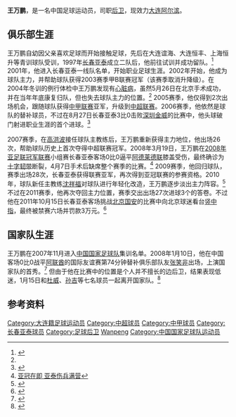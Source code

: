 {{Infobox football biography
| playername= 王万鹏
| image =
| fullname = 王万鹏
| dateofbirth = {{Birth date and age|1982|6|9}}
| cityofbirth = [[辽宁省|辽宁省]][[大连市|大连市]]
| countryofbirth = [[中国|中国]]
| currentclub = 
| clubnumber = 
| height = {{height|m=1.86}}
| position = [[后卫_(足球)|后卫]]
| youthyears1 = 1988-1995
| youthclubs1 = 大连谊海
| youthyears2 = 1995-1996
| youthclubs2 = 大连恒丰
| youthyears3 = 1996-1997
| youthclubs3 = 上海恒升
| youthyears4 = 1997-2000
| youthclubs4 = [[长春亚泰足球俱乐部|长春亚泰]]
| years1 = 2001-2014
| clubs1 = [[长春亚泰足球俱乐部|长春亚泰]]
| caps1 =  194
| goals1 = 6
| years2 = 2015-2018
| clubs2 = [[大连阿尔滨|大连阿尔滨]]
| caps2 =  89
| goals2 = 6
| years3 = 2018
| clubs3 = → [[大连超越|大连超越]]
| caps3 =  17
| goals3 = 0
| years3 = 2019-
| clubs3 = [[银川贺兰山|银川贺兰山]]
| caps4 =  0
| goals4 = 0
| nationalyears1 = 2008
| nationalteam1 = [[中国国家足球队|中国]]
| nationalcaps1 = 1
| nationalgoals1 = 0
| pcupdate = 2019年2月2日
| ntupdate = 2013年11月4日
}}
'''王万鹏'''{{BD|1982年|6月9日|||Wang, Wanpeng}}，是一名中国足球运动员，司职[[后卫_(足球)|后卫]]，现效力[[大连阿尔滨|大连阿尔滨]]。

==俱乐部生涯==
王万鹏自幼因父亲喜欢足球而开始接触足球，先后在大连谊海、大连恒丰、上海恒升等青训球队受训，1997年[[长春亚泰足球俱乐部|长春亚泰]]成立二队后，他前往试训并成功留队。<ref name="聚焦亚泰球员王万鹏">{{Cite web |url=http://sports.sohu.com/20070522/n250153875.shtml |title=聚焦亚泰球员王万鹏：患先天心脏病 女友大学生 |accessdate=2013-08-07 |archive-date=2014-02-19 |archive-url=https://web.archive.org/web/20140219162722/http://sports.sohu.com/20070522/n250153875.shtml |dead-url=no }}</ref> 2001年，他进入长春亚泰一线队名单，开始职业足球生涯。2002年开始，他成为球队主力，并帮助球队获得2003赛季甲B联赛冠军（该赛季取消升降级）。在2004年冬训的例行体检中王万鹏发现有[[心脏病|心脏病]]，虽然5月26日在北京手术成功，并在当年年底康复归队，但也失去球队主力的位置。<ref name="聚焦亚泰球员王万鹏"/> 2005赛季，他仅得到2次出场机会，跟随球队获得[[中甲联赛|中甲联赛]]亚军，升级到[[中超联赛|中超联赛]]。2006赛季，他依然是球队的替补球员，不过在8月27日长春亚泰3比0击败[[深圳红钻足球俱乐部|深圳金威]]的比赛中，他头球破门射进职业生涯的首个进球。<ref>{{Cite web |url=http://sports.sohu.com/20060827/n245018215.shtml |title=亚泰进球功臣王万鹏写真：曾因心脏病险些退役 |accessdate=2013-08-07 |archive-date=2014-02-24 |archive-url=https://web.archive.org/web/20140224021816/http://sports.sohu.com/20060827/n245018215.shtml |dead-url=no }}</ref>

2007赛季，在[[高洪波_(足球运动员)|高洪波]]接任球队主教练后，王万鹏重新获得主力地位，他出场26次，帮助球队历史上首次夺得中超联赛冠军。2008年3月19日，王万鹏在[[2008年亚足联冠军联赛|2008年亚足联冠军联赛]]小组赛长春亚泰客场0比0逼平[[阿德莱德联足球俱乐部|阿德莱德联]]膝盖受伤，最终确诊为[[十字韧带|十字韧带]]断裂，4月7日手术后缺席整个赛季的比赛。<ref>[http://news.qq.com/a/20080411/003666.htm 亚冠在即 亚泰伤兵满营]</ref> 2009赛季，他回归球队，赛季出场28次，长春亚泰获得联赛亚军，再次得到亚冠联赛的参赛资格。2010年，球队新任主教练[[沈祥福|沈祥福]]对球队进行年轻化改造，王万鹏逐步淡出主力阵容。<ref>{{Cite web |url=http://www.chinanews.com/ty/ty-gnzq/news/2010/05-17/2285606.shtml |title=亚泰实施“换血”计划 四名老将被挂牌 |accessdate=2013-08-07 |archive-date=2014-02-20 |archive-url=https://web.archive.org/web/20140220085847/http://www.chinanews.com/ty/ty-gnzq/news/2010/05-17/2285606.shtml |dead-url=no }}</ref> 不过在2011赛季，他再次夺回主力位置，赛季交出出场27次进球3个的答卷。不过他在2011年10月15日长春亚泰客场挑战[[北京国安足球俱乐部|北京国安]]的比赛中向北京球迷看台[[竖中指|竖中指]]，最终被禁赛六场并罚款3万元。<ref>{{Cite web |url=http://sports.sina.com.cn/s/2011-10-20/09301749521s.shtml |title=长春王万鹏王栋禁赛六场 |accessdate=2013-08-07 |archive-date=2014-02-20 |archive-url=https://web.archive.org/web/20140220101302/http://sports.sina.com.cn/s/2011-10-20/09301749521s.shtml |dead-url=no }}</ref>

==国家队生涯==
王万鹏在2007年11月进入[[中国国家足球队|中国国家足球队]]集训名单。2008年1月10日，他在中国客场0比0战平[[阿联酋国家足球队|阿联酋]]的国际友谊赛第74分钟替补俱乐部队友[[张笑非|张笑非]]出场，上演国家队的首秀。<ref>{{Cite web |url=http://sports.sohu.com/20080111/n254588123.shtml |title=迪拜赛-对手进球无效 国足0-0平阿联酋 |accessdate=2013-08-07 |archive-date=2008-01-13 |archive-url=https://web.archive.org/web/20080113184055/http://sports.sohu.com/20080111/n254588123.shtml |dead-url=no }}</ref> 但由于他在比赛中的位置是个人并不擅长的边后卫，结果表现低迷，1月15日和[[杜威_(足球运动员)|杜威]]、[[孙吉|孙吉]]等七名球员一起离开国家队。<ref>{{Cite web |url=http://sports.sohu.com/20080117/n254722201.shtml |title="水土不服"害惨国足新人 福家军裁员王万鹏有冤 |accessdate=2013-08-07 |archive-date=2008-01-24 |archive-url=https://web.archive.org/web/20080124174440/http://sports.sohu.com/20080117/n254722201.shtml |dead-url=no }}</ref>

==参考资料==
{{reflist}}

{{2004年长春亚泰名单}}
{{2009年长春亚泰名单}}
{{2010年中超分类名单长春}}
{{2011年中超分类名单长春}}
{{2012年中超分类名单长春}}
{{2013年中超分类名单长春}}
{{2014年中超分类名单长春}}
{{2015年中甲分类名单大连}}
{{2016年中甲分类名单大连一方}}
{{2017年中甲分类名单大连一方}}
{{2018年中超分类名单大连一方}}
{{2018年中甲分类名单大连超越}}

{{DEFAULTSORT:Wang, Wanpeng}}
[[Category:大连籍足球运动员|Category:大连籍足球运动员]]
[[Category:中超球员|Category:中超球员]]
[[Category:中甲球员|Category:中甲球员]]
[[Category:长春亚泰球员|Category:长春亚泰球员]]
[[Category:足球后卫|Category:足球后卫]]
[[Category:王姓|Wanpeng]]
[[Category:中国国家足球队运动员|Category:中国国家足球队运动员]]
